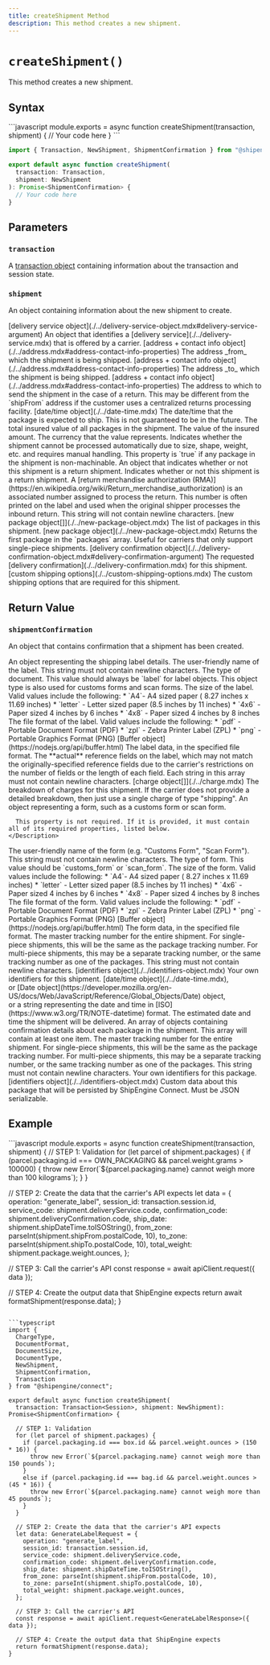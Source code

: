 ```yaml
---
title: createShipment Method
description: This method creates a new shipment.
---
```



`createShipment()`
===========================
This method creates a new shipment.


Syntax
-----------------------------------------------
<CodeWrapper>
```javascript
module.exports = async function createShipment(transaction, shipment) {
  // Your code here
}
```

```typescript
import { Transaction, NewShipment, ShipmentConfirmation } from "@shipengine/connect";

export default async function createShipment(
  transaction: Transaction,
  shipment: NewShipment
): Promise<ShipmentConfirmation> {
  // Your code here
}
```
</CodeWrapper>



Parameters
-----------------------------------------------

### `transaction`
A [transaction object](../transaction.mdx) containing information about the transaction and session state.

### `shipment`
An object containing information about the new shipment to create.

<Reference>

  <Field name="deliveryService" nullable={false}>
    <Type>
      [delivery service object](./../delivery-service-object.mdx#delivery-service-argument)
    </Type>
    <Description>
      An object that identifies a [delivery service](./../delivery-service.mdx) that is offered by a carrier.
    </Description>
  </Field>

  <Field name="shipFrom" nullable={false}>
    <Type>
      [address + contact info object](./../address.mdx#address-contact-info-properties)
    </Type>
    <Description>
      The address _from_ which the shipment is being shipped.
    </Description>
  </Field>

  <Field name="shipTo" nullable={false}>
    <Type>
      [address + contact info object](./../address.mdx#address-contact-info-properties)
    </Type>
    <Description>
      The address _to_ which the shipment is being shipped.
    </Description>
  </Field>

  <Field name="returnTo" nullable={false}>
    <Type>
      [address + contact info object](./../address.mdx#address-contact-info-properties)
    </Type>
    <Description>
      The address to which to send the shipment in the case of a return. This may be different from the `shipFrom` address if the customer uses a centralized returns processing facility.
    </Description>
  </Field>

  <Field name="shipDateTime" nullable={false}>
    <Type>
      [date/time object](./../date-time.mdx)
    </Type>
    <Description>
      The date/time that the package is expected to ship. This is not guaranteed to be in the future.
    </Description>
  </Field>

  <Field name="totalInsuredValue" type="object" nullable={false}>
    <Description>
      The total insured value of all packages in the shipment.
    </Description>
  </Field>

  <Field name="totalInsuredValue.value" type="number" nullable={false}>
    <Description>
      The value of the insured amount.
    </Description>
  </Field>

  <Field name="totalInsuredValue.currency" type="string" nullable={false}>
    <Description>
      The currency that the value represents.
    </Description>
  </Field>

  <Field name="isNonMachineable" type="boolean" nullable={false}>
    <Description>
      Indicates whether the shipment cannot be processed automatically due to size, shape, weight, etc. and requires manual handling. This property is `true` if any package in the shipment is non-machinable.
    </Description>
  </Field>

  <Field name="returns" type="object" nullable={false}>
    <Description>
      An object that indicates whether or not this shipment is a return shipment.
    </Description>
  </Field>

  <Field name="returns.isReturn" type="boolean" nullable={false}>
    <Description>
      Indicates whether or not this shipment is a return shipment.
    </Description>
  </Field>

  <Field name="returns.rmaNumber" type="string" nullable={false}>
    <Description>
      A [return merchandise authorization (RMA)](https://en.wikipedia.org/wiki/Return_merchandise_authorization) is an associated number assigned to process the return. This number is often printed on the label and used when the original shipper processes the inbound return. This string will not contain newline characters.
    </Description>
  </Field>

  <Field name="packages" nullable={false}>
    <Type>
      [new package object[]](./../new-package-object.mdx)
    </Type>
    <Description>
      The list of packages in this shipment.
    </Description>
  </Field>

  <Field name="package" nullable={false}>
    <Type>
      [new package object](./../new-package-object.mdx)
    </Type>
    <Description>
      Returns the first package in the `packages` array. Useful for carriers that only support single-piece shipments.
    </Description>
  </Field>

 <Field name="deliveryConfirmation" nullable={true}>
    <Type>
      [delivery confirmation object](./../delivery-confirmation-object.mdx#delivery-confirmation-argument)
    </Type>
    <Description>
      The requested [delivery confirmation](./../delivery-confirmation.mdx) for this shipment.
    </Description>
  </Field>

  <Field name="customShippingOptions" nullable={true}>
    <Type>
      [custom shipping options](./../custom-shipping-options.mdx)
    </Type>
    <Description>
      The custom shipping options that are required for this shipment.
    </Description>
  </Field>

</Reference>



Return Value
-----------------------------------------------
### `shipmentConfirmation`
An object that contains confirmation that a shipment has been created.

<Reference>

  <Field name="label" type="object" required={true}>
    <Description>
      An object representing the shipping label details.
    </Description>
  </Field>

  <Field name="label.name" type="string" required={false}>
    <Description>
      The user-friendly name of the label. This string must not contain newline characters.
    </Description>
  </Field>

  <Field name="label.type" type="string" required={true}>
    <Description>
      The type of document. This value should always be `label` for label objects. This object type is also used for
      customs forms and scan forms.
    </Description>
  </Field>

  <Field name="label.size" type="string" required={true}>
    <Description>
      The size of the label. Valid values include the following:
      * `A4`- A4 sized paper ( 8.27 inches x 11.69 inches)
      * `letter` - Letter sized paper (8.5 inches by 11 inches)
      * `4x6` - Paper sized 4 inches by 6 inches
      * `4x8` - Paper sized 4 inches by 8 inches
    </Description>
  </Field>

  <Field name="label.format" type="string" required={true}>
    <Description>
      The file format of the label. Valid values include the following:
      * `pdf` - Portable Document Format (PDF)
      * `zpl` - Zebra Printer Label (ZPL)
      * `png` - Portable Graphics Format (PNG)
    </Description>
  </Field>

  <Field name="label.data" required={true}>
    <Type>
      [Buffer object](https://nodejs.org/api/buffer.html)
    </Type>
    <Description>
      The label data, in the specified file format.
    </Description>
  </Field>

  <Field name="label.referenceFields" type="string[]" required={true}>
    <Description>
      The **actual** reference fields on the label, which may not match the originally-specified reference fields due to the carrier's restrictions on the number of fields or the length of each field. Each string in this array must not contain newline characters.
    </Description>
  </Field>

  <Field name="charges" required={true}>
    <Type>
      [charge object[]](./../charge.mdx)
    </Type>
    <Description>
      The breakdown of charges for this shipment.  If the carrier does not provide a detailed breakdown, then just use a single charge of type "shipping".
    </Description>
  </Field>

  <Field name="form" type="object" required={false}>
    <Description>
      An object representing a form, such as a customs form or scan form.

      This property is not required. If it is provided, it must contain all of its required properties, listed below.
    </Description>
  </Field>

  <Field name="form.name" type="string" required={false}>
    <Description>
      The user-friendly name of the form (e.g. "Customs Form", "Scan Form"). This string must not contain newline characters.
    </Description>
  </Field>

  <Field name="form.type" type="string" required={true}>
    <Description>
      The type of form. This value should be `customs_form` or `scan_form`.
    </Description>
  </Field>

  <Field name="form.size" type="string" required={true}>
    <Description>
      The size of the form. Valid values include the following:
      * `A4`- A4 sized paper ( 8.27 inches x 11.69 inches)
      * `letter` - Letter sized paper (8.5 inches by 11 inches)
      * `4x6` - Paper sized 4 inches by 6 inches
      * `4x8` - Paper sized 4 inches by 8 inches
    </Description>
  </Field>

  <Field name="form.format" type="string" required={true}>
    <Description>
      The file format of the form. Valid values include the following:
      * `pdf` - Portable Document Format (PDF)
      * `zpl` - Zebra Printer Label (ZPL)
      * `png` - Portable Graphics Format (PNG)
    </Description>
  </Field>

  <Field name="form.data" required={true}>
    <Type>
      [Buffer object](https://nodejs.org/api/buffer.html)
    </Type>
    <Description>
      The form data, in the specified file format.
    </Description>
  </Field>

  <Field name="trackingNumber" type="string" required={false}>
    <Description>
      The master tracking number for the entire shipment. For single-piece shipments, this will be the same as the package tracking number. For multi-piece shipments, this may be a separate tracking number, or the same tracking number as one of the packages. This string must not contain newline characters.
    </Description>
  </Field>

  <Field name="identifiers" required={false}>
    <Type>
      [identifiers object](./../identifiers-object.mdx)
    </Type>
    <Description>
      Your own identifiers for this shipment.
    </Description>
  </Field>

  <Field name="deliveryDateTime" required={false}>
    <Type>
      [date/time object](./../date-time.mdx), <br/>
      or [Date object](https://developer.mozilla.org/en-US/docs/Web/JavaScript/Reference/Global_Objects/Date) object, <br/>
      or a string representing the date and time in [ISO](https://www.w3.org/TR/NOTE-datetime) format.
    </Type>
    <Description>
      The estimated date and time the shipment will be delivered.
    </Description>
  </Field>

  <Field name="packages" type="object[]" required={false}>
    <Description>
      An array of objects containing confirmation details about each package in the shipment. This array will contain at least one item.
    </Description>
  </Field>

  <Field name="packages[].trackingNumber" type="string">
    <Description>
      The master tracking number for the entire shipment. For single-piece shipments, this will be the same as the package tracking number. For multi-piece shipments, this may be a separate tracking number, or the same tracking number as one of the packages. This string must not contain newline characters.
    </Description>
  </Field>

  <Field name="packages[].identifiers" required={false}>
    <Description>
      Your own identifiers for this package.
    </Description>
    <Type>
      [identifiers object](./../identifiers-object.mdx)
    </Type>
  </Field>

  <Field name="packages[].metadata" type="object" required={false}>
    <Description>
      Custom data about this package that will be persisted by ShipEngine Connect. Must be JSON serializable.
    </Description>
  </Field>

</Reference>



Example
-----------------------------------------------
<CodeWrapper>
```javascript
module.exports = async function createShipment(transaction, shipment) {
  // STEP 1: Validation
  for (let parcel of shipment.packages) {
    if (parcel.packaging.id === OWN_PACKAGING && parcel.weight.grams > 100000) {
      throw new Error(`${parcel.packaging.name} cannot weigh more than 100 kilograms`);
    }
  }

  // STEP 2: Create the data that the carrier's API expects
  let data = {
    operation: "generate_label",
    session_id: transaction.session.id,
    service_code: shipment.deliveryService.code,
    confirmation_code: shipment.deliveryConfirmation.code,
    ship_date: shipment.shipDateTime.toISOString(),
    from_zone: parseInt(shipment.shipFrom.postalCode, 10),
    to_zone: parseInt(shipment.shipTo.postalCode, 10),
    total_weight: shipment.package.weight.ounces,
  };

  // STEP 3: Call the carrier's API
  const response = await apiClient.request({ data });

  // STEP 4: Create the output data that ShipEngine expects
  return await formatShipment(response.data);
}
```

```typescript
import {
  ChargeType,
  DocumentFormat,
  DocumentSize,
  DocumentType,
  NewShipment,
  ShipmentConfirmation,
  Transaction
} from "@shipengine/connect";

export default async function createShipment(
  transaction: Transaction<Session>, shipment: NewShipment): Promise<ShipmentConfirmation> {

  // STEP 1: Validation
  for (let parcel of shipment.packages) {
    if (parcel.packaging.id === box.id && parcel.weight.ounces > (150 * 16)) {
      throw new Error(`${parcel.packaging.name} cannot weigh more than 150 pounds`);
    }
    else if (parcel.packaging.id === bag.id && parcel.weight.ounces > (45 * 16)) {
      throw new Error(`${parcel.packaging.name} cannot weigh more than 45 pounds`);
    }
  }

  // STEP 2: Create the data that the carrier's API expects
  let data: GenerateLabelRequest = {
    operation: "generate_label",
    session_id: transaction.session.id,
    service_code: shipment.deliveryService.code,
    confirmation_code: shipment.deliveryConfirmation.code,
    ship_date: shipment.shipDateTime.toISOString(),
    from_zone: parseInt(shipment.shipFrom.postalCode, 10),
    to_zone: parseInt(shipment.shipTo.postalCode, 10),
    total_weight: shipment.package.weight.ounces,
  };

  // STEP 3: Call the carrier's API
  const response = await apiClient.request<GenerateLabelResponse>({ data });

  // STEP 4: Create the output data that ShipEngine expects
  return formatShipment(response.data);
}
```
</CodeWrapper>
